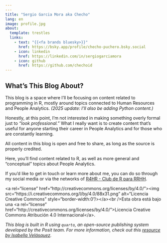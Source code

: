 ```yaml
---
---
title: "Sergio Garcia Mora aka Checho"
lang: en
image: profile.jpg
about:
  template: trestles
  links:
    - text: "{{<fa brands bluesky>}}"
      href: https://bsky.app/profile/checho-puchero.bsky.social
    - icon: linkedin
      href: https://linkedin.com/in/sergiogarciamora
    - icon: github
      href: https://github.com/chechoid
---
```


## What’s This Blog About?

This blog is a space where I’ll be focusing on content related to programming in R, mostly around topics connected to Human Resources and People Analytics. *(2025 update: I’ll also be adding Python content.)*

Honestly, at this point, I’m not interested in making something overly formal just to *"look professional."* What I really want is to create content that’s useful for anyone starting their career in People Analytics and for those who are constantly learning.

All content in this blog is open and free to share, as long as the source is properly credited.

Here, you’ll find content related to R, as well as more general and "conceptual" topics about People Analytics.

If you’d like to get in touch or learn more about me, you can do so through my social media or via the networks of [R4HR - Club de R para RRHH](https://linktr.ee/r4hrclub).

\<a rel="license" href="http://creativecommons.org/licenses/by/4.0/"\>\<img src="https://i.creativecommons.org/l/by/4.0/88x31.png" alt="Licencia Creative Commons" style="border-width:0"/\>\</a\>\<br /\>Esta obra está bajo una \<a rel="license" href="http://creativecommons.org/licenses/by/4.0/"\>Licencia Creative Commons Atribución 4.0 Internacional\</a\>.

*This blog is built in R using `quarto`, an open-source publishing system developed by the Posit team. For more information, check out this [resource by Isabella Velásquez](https://ivelasq.quarto.pub/building-a-blog-with-quarto/intro.html).*
